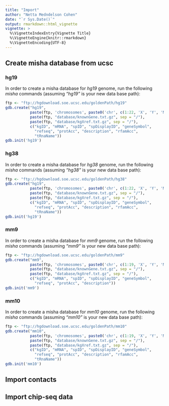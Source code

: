 ```yaml
---
title: "Import"
author: "Netta Medndelson Cohen"
date: "`r Sys.Date()`"
output: rmarkdown::html_vignette
vignette: >
  %\VignetteIndexEntry{Vignette Title}
  %\VignetteEngine{knitr::rmarkdown}
  %\VignetteEncoding{UTF-8}
---
```


## Create misha database from ucsc

### hg19
In order to create a misha database for _hg19_ genome, run the following _misha_ commands (assuming *"hg19"* is your new data base path):
```r
ftp <- "ftp://hgdownload.soe.ucsc.edu/goldenPath/hg19" 
gdb.create("hg19",
           paste(ftp, 'chromosomes', paste0('chr', c(1:22, 'X', 'Y', 'M'), '.fa.gz'), sep='/'),
           paste(ftp, "database/knownGene.txt.gz", sep = "/"),
           paste(ftp, "database/kgXref.txt.gz", sep = "/"),
           c("kgID", "mRNA", "spID", "spDisplayID", "geneSymbol",
             "refseq", "protAcc", "description", "rfamAcc",
             "tRnaName"))
gdb.init('hg19')

```

### hg38
In order to create a misha database for _hg38_ genome, run the following _misha_ commands (assuming *"hg38"* is your new data base path):
```r
ftp <- "ftp://hgdownload.soe.ucsc.edu/goldenPath/hg38" 
gdb.create("hg19",
           paste(ftp, 'chromosomes', paste0('chr', c(1:22, 'X', 'Y', 'M'), '.fa.gz'), sep='/'),
           paste(ftp, "database/knownGene.txt.gz", sep = "/"),
           paste(ftp, "database/kgXref.txt.gz", sep = "/"),
           c("kgID", "mRNA", "spID", "spDisplayID", "geneSymbol",
             "refseq", "protAcc", "description", "rfamAcc",
             "tRnaName"))
gdb.init('hg19')

```

### mm9
In order to create a misha database for _mm9_ genome, run the following _misha_ commands (assuming *"mm9"* is your new data base path):
```r
ftp <- "ftp://hgdownload.soe.ucsc.edu/goldenPath/mm9" 
gdb.create("mm9",
           paste(ftp, 'chromosomes', paste0('chr', c(1:19, 'X', 'Y', 'M'), '.fa.gz'), sep='/'),
           paste(ftp, "database/knownGene.txt.gz", sep = "/"),
           paste(ftp, "database/kgXref.txt.gz", sep = "/"),
           c("kgID", "mRNA", "spID", "spDisplayID", "geneSymbol",
             "refseq", "protAcc", "description"))
gdb.init('mm9')

```

### mm10
In order to create a misha database for _mm10_ genome, run the following _misha_ commands (assuming *"mm10"* is your new data base path):
```r
ftp <- "ftp://hgdownload.soe.ucsc.edu/goldenPath/mm10" 
gdb.create("mm10",
           paste(ftp, 'chromosomes', paste0('chr', c(1:19, 'X', 'Y', 'M'), '.fa.gz'), sep='/'),
           paste(ftp, "database/knownGene.txt.gz", sep = "/"),
           paste(ftp, "database/kgXref.txt.gz", sep = "/"),
           c("kgID", "mRNA", "spID", "spDisplayID", "geneSymbol",
             "refseq", "protAcc", "description", "rfamAcc",
             "tRnaName"))
gdb.init('mm10')

```


## Import contacts

## Import chip-seq data

